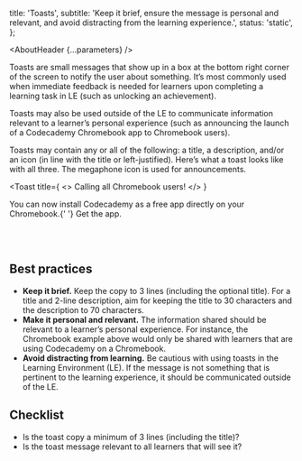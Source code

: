 

  title: 'Toasts',
  subtitle:
    'Keep it brief, ensure the message is personal and relevant, and avoid distracting from the learning experience.',
  status: 'static',
};

<Meta title="UX Writing/Component guidelines/Toasts" />

<AboutHeader {...parameters} />

Toasts are small messages that show up in a box at the bottom right corner of the screen to notify the user about something. It’s most commonly used when immediate feedback is needed for learners upon completing a learning task in LE (such as unlocking an achievement).

Toasts may also be used outside of the LE to communicate information relevant to a learner’s personal experience (such as announcing the launch of a Codecademy Chromebook app to Chromebook users).

Toasts may contain any or all of the following: a title, a description, and/or an icon (in line with the title or left-justified). Here’s what a toast looks like with all three. The megaphone icon is used for announcements.

<Toast
  title={
    <>
      <MegaphoneIcon verticalAlign="middle" mr={4} /> Calling all Chromebook
      users!
    </>
  }
>
  You can now install Codecademy as a free app directly on your Chromebook.{' '}
  <Anchor>Get the app.</Anchor>
</Toast>

<br />
<br />

## Best practices

- **Keep it brief.** Keep the copy to 3 lines (including the optional title). For a title and 2-line description, aim for keeping the title to 30 characters and the description to 70 characters.
- **Make it personal and relevant.** The information shared should be relevant to a learner’s personal experience. For instance, the Chromebook example above would only be shared with learners that are using Codecademy on a Chromebook.
- **Avoid distracting from learning.** Be cautious with using toasts in the Learning Environment (LE). If the message is not something that is pertinent to the learning experience, it should be communicated outside of the LE.

## Checklist

- Is the toast copy a minimum of 3 lines (including the title)?
- Is the toast message relevant to all learners that will see it?
